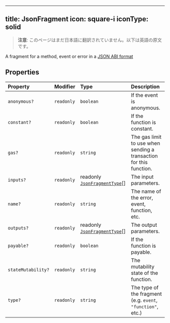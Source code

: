 <!-- AUTO-GENERATED-CONTENT:START (ENGLISH-COPY) -->
---
title: JsonFragment
icon: square-i
iconType: solid
---

> **注意**: このページはまだ日本語に翻訳されていません。以下は英語の原文です。

A fragment for a method, event or error in a [JSON ABI
format](https://docs.soliditylang.org/en/v0.8.19/abi-spec.html#json)

## Properties

| Property | Modifier | Type | Description |
| :------ | :------ | :------ | :------ |
| `anonymous?` | `readonly` | `boolean` | If the event is anonymous. |
| `constant?` | `readonly` | `boolean` | If the function is constant. |
| `gas?` | `readonly` | `string` | The gas limit to use when sending a transaction for this function. |
| `inputs?` | `readonly` | readonly [`JsonFragmentType`](/jp/sdk/content/interfaces/JsonFragmentType)[] | The input parameters. |
| `name?` | `readonly` | `string` | The name of the error, event, function, etc. |
| `outputs?` | `readonly` | readonly [`JsonFragmentType`](/jp/sdk/content/interfaces/JsonFragmentType)[] | The output parameters. |
| `payable?` | `readonly` | `boolean` | If the function is payable. |
| `stateMutability?` | `readonly` | `string` | The mutability state of the function. |
| `type?` | `readonly` | `string` | The type of the fragment (e.g. `event`, `"function"`, etc.) |
